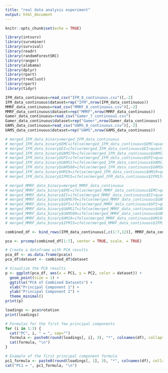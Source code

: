 ```yaml
---
title: "real data analysis experiment"
output: html_document
---
```


```r
knitr::opts_chunk$set(echo = TRUE)
```

```r
library(intsurv)
library(survminer)
library(survival)
library(readr)
library(randomForestSRC)
library(ranger)
library(alabama)
library(dplyr)
library(rpart)
library(treeClust)
library(rpart)
library(tidyr)
```


```r
IFM_data_continuous=read_csv("IFM_8_continuous.csv")[,-2]
IFM_data_continuous$dataset=rep("IFM",nrow(IFM_data_continuous))
MMRF_data_continuous=read_csv("MMRF_8_continuous.csv")[,-2]
MMRF_data_continuous$dataset=rep("MMRF",nrow(MMRF_data_continuous))
Gamer_data_continuous=read_csv("Gamer_7_continuous.csv")
Gamer_data_continuous$dataset=rep("Gamer",nrow(Gamer_data_continuous))
UAMS_data_continuous=read_csv("UAMS_8_continuous.csv")[,-2]
UAMS_data_continuous$dataset=rep("UAMS",nrow(UAMS_data_continuous))
```

```r
# merged_IFM_data_binary=merged_IFM_data_continuous
# merged_IFM_data_binary$EMC=ifelse(merged_IFM_data_continuous$EMC>quantile(merged_IFM_data_continuous$EMC,0.8),1,0)
# merged_IFM_data_binary$EI=ifelse(merged_IFM_data_continuous$EI>quantile(merged_IFM_data_continuous$EI,0.8),1,0)
# merged_IFM_data_binary$UAMS70=ifelse(merged_IFM_data_continuous$UAMS70>quantile(merged_IFM_data_continuous$UAMS70,0.8),1,0)
# merged_IFM_data_binary$GPI=ifelse(merged_IFM_data_continuous$GPI>quantile(merged_IFM_data_continuous$GPI,0.9),1,0)
# merged_IFM_data_binary$UAMS17=ifelse(merged_IFM_data_continuous$UAMS17>quantile(merged_IFM_data_continuous$UAMS17,0.9),1,0)
# merged_IFM_data_binary$UAMS80=ifelse(merged_IFM_data_continuous$UAMS80>quantile(merged_IFM_data_continuous$UAMS80,0.9),1,0)
# merged_IFM_data_binary$HM19=ifelse(merged_IFM_data_continuous$HM19>quantile(merged_IFM_data_continuous$HM19,0.8),1,0)
# merged_IFM_data_binary$IFM15=ifelse(merged_IFM_data_continuous$IFM15>quantile(merged_IFM_data_continuous$IFM15,0.8),1,0)
```

```r
# merged_MMRF_data_binary=merged_MMRF_data_continuous
# merged_MMRF_data_binary$EMC=ifelse(merged_MMRF_data_continuous$EMC>quantile(merged_MMRF_data_continuous$EMC,0.8),1,0)
# merged_MMRF_data_binary$EI=ifelse(merged_MMRF_data_continuous$EI>quantile(merged_MMRF_data_continuous$EI,0.8),1,0)
# merged_MMRF_data_binary$UAMS70=ifelse(merged_MMRF_data_continuous$UAMS70>quantile(merged_MMRF_data_continuous$UAMS70,0.8),1,0)
# merged_MMRF_data_binary$GPI=ifelse(merged_MMRF_data_continuous$GPI>quantile(merged_MMRF_data_continuous$GPI,0.9),1,0)
# merged_MMRF_data_binary$UAMS17=ifelse(merged_MMRF_data_continuous$UAMS17>quantile(merged_MMRF_data_continuous$UAMS17,0.9),1,0)
# merged_MMRF_data_binary$UAMS80=ifelse(merged_MMRF_data_continuous$UAMS80>quantile(merged_MMRF_data_continuous$UAMS80,0.9),1,0)
# merged_MMRF_data_binary$HM19=ifelse(merged_MMRF_data_continuous$HM19>quantile(merged_MMRF_data_continuous$HM19,0.8),1,0)
# merged_MMRF_data_binary$IFM15=ifelse(merged_MMRF_data_continuous$IFM15>quantile(merged_MMRF_data_continuous$IFM15,0.8),1,0)
```

```r
combined_df <- bind_rows(IFM_data_continuous[,c(1:7,12)], MMRF_data_continuous[,c(1:7,12)], Gamer_data_continuous[,c(1:7,12)], UAMS_data_continuous[,c(1:7,12)])
```

```r
pca <- prcomp(combined_df[1:7], center = TRUE, scale. = TRUE)

# Create a dataframe with PCA results
pca_df <- as.data.frame(pca$x)
pca_df$dataset <- combined_df$dataset

# Visualize the PCA results
p <- ggplot(pca_df, aes(x = PC1, y = PC2, color = dataset)) +
  geom_point(size = 1) +
  ggtitle("PCA of Combined Datasets") +
  xlab("Principal Component 1") +
  ylab("Principal Component 2") +
  theme_minimal()
print(p)
```

```r
loadings <- pca$rotation
print(loadings)

# Formulas for the first few principal components
for (i in 1:3) {
  cat("PC", i, " = ", sep="")
  formula <- paste0(round(loadings[, i], 3), "*", colnames(df), collapse=" + ")
  cat(formula, "\n")
}

# Example of the first principal component formula
pc1_formula <- paste0(round(loadings[, 1], 3), "*", colnames(df), collapse=" + ")
cat("PC1 = ", pc1_formula, "\n")
```


